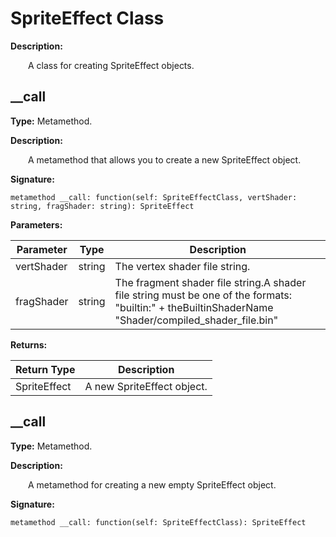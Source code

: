 
# SpriteEffect Class

**Description:**

&emsp;&emsp;A class for creating SpriteEffect objects.

## __call

**Type:** Metamethod.

**Description:**

&emsp;&emsp;A metamethod that allows you to create a new SpriteEffect object.

**Signature:**
```tl
metamethod __call: function(self: SpriteEffectClass, vertShader: string, fragShader: string): SpriteEffect
```

**Parameters:**

| Parameter | Type | Description |
| --- | --- | --- |
| vertShader | string | The vertex shader file string. |
| fragShader | string | The fragment shader file string.A shader file string must be one of the formats:	"builtin:" + theBuiltinShaderName	"Shader/compiled_shader_file.bin" |

**Returns:**

| Return Type | Description |
| --- | --- |
| SpriteEffect | A new SpriteEffect object. |

## __call

**Type:** Metamethod.

**Description:**

&emsp;&emsp;A metamethod for creating a new empty SpriteEffect object.

**Signature:**
```tl
metamethod __call: function(self: SpriteEffectClass): SpriteEffect
```